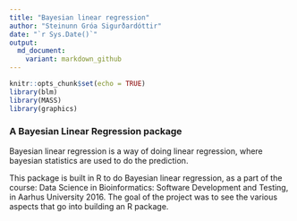 ```yaml
---
title: "Bayesian linear regression"
author: "Steinunn Gróa Sigurðardóttir"
date: "`r Sys.Date()`"
output:
  md_document:
    variant: markdown_github
---
```


```r
knitr::opts_chunk$set(echo = TRUE)
library(blm)
library(MASS)
library(graphics)
```

### A Bayesian Linear Regression package

Bayesian linear regression is a way of doing linear regression, where bayesian statistics are used to do the prediction. 

This package is built in R to do Bayesian linear regression, as a part of the course: Data Science in Bioinformatics: Software Development and Testing, in Aarhus University 2016. The goal of the project was to see the various aspects that go into building an R package. 



